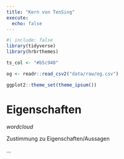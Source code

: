 ```yaml
---
title: "Kern von TenSing"
execute:
  echo: false
---
```


```r
#| include: false
library(tidyverse)
library(hrbrthemes)

ts_col <- "#b5c948"

og <- readr::read_csv2("data/raw/og.csv")

ggplot2::theme_set(theme_ipsum())
```


# Eigenschaften 

_wordcloud_

Zustimmung zu Eigenschaften/Aussagen

...

